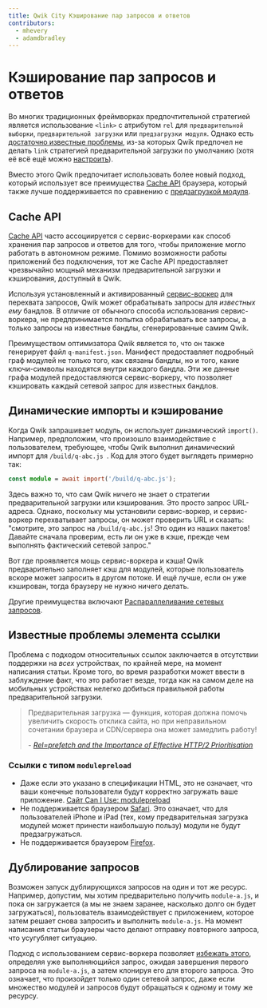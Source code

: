 ```yaml
---
title: Qwik City Кэширование пар запросов и ответов
contributors:
  - mhevery
  - adamdbradley
---
```


# Кэширование пар запросов и ответов

Во многих традиционных фреймворках предпочтительной стратегией является использование `<link>` с атрибутом `rel` для `предварительной выборки`, `предварительной загрузки` или `предзагрузки модуля`. Однако есть [достаточно известные проблемы](#known-issues-with-link), из-за которых Qwik предпочел не делать `link` стратегией предварительной загрузки по умолчанию (хотя её всё ещё можно [настроить](../../../docs/advanced/prefetching/index.mdx)).

Вместо этого Qwik предпочитает использовать более новый подход, который использует все преимущества [Cache API](https://developer.mozilla.org/en-US/docs/Web/API/Cache) браузера, который также лучше поддерживается по сравнению с [предзагрузкой модуля](#known-issues-with-link).

## Cache API

[Cache API](https://developer.mozilla.org/en-US/docs/Web/API/Cache) часто ассоциируется с сервис-воркерами как способ хранения пар запросов и ответов для того, чтобы приложение могло работать в автономном режиме. Помимо возможности работы приложений без подключения, тот же Cache API предоставляет чрезвычайно мощный механизм предварительной загрузки и кэширования, доступный в Qwik.

Используя установленный и активированный [сервис-воркер](../service-worker-prefetching/index.mdx) для перехвата запросов, Qwik может обрабатывать запросы для _известных ему_ бандлов. В отличие от обычного способа использования сервис-воркера, не предпринимается попытка обрабатывать все запросы, а только запросы на известные бандлы, сгенерированные самим Qwik.

Преимуществом оптимизатора Qwik является то, что он также генерирует файл `q-manifest.json`. Манифест предоставляет подробный граф модулей не только того, как связаны бандлы, но и того, какие ключи-символы находятся внутри каждого бандла. Эти же данные графа модулей предоставляются сервис-воркеру, что позволяет кэшировать каждый сетевой запрос для известных бандлов.

## Динамические импорты и кэширование

Когда Qwik запрашивает модуль, он использует динамический `import()`. Например, предположим, что произошло взаимодействие с пользователем, требующее, чтобы Qwik выполнил динамический импорт для `/build/q-abc.js `. Код для этого будет выглядеть примерно так:

```ts
const module = await import('/build/q-abc.js');
```

Здесь важно то, что сам Qwik ничего не знает о стратегии предварительной загрузки или кэширования. Это просто запрос URL-адреса. Однако, поскольку мы установили сервис-воркер, и сервис-воркер перехватывает запросы, он может проверить URL и сказать: "смотрите, это запрос на `/build/q-abc.js`! Это один из наших пакетов! Давайте сначала проверим, есть ли он уже в кэше, прежде чем выполнять фактический сетевой запрос."

Вот где проявляется мощь сервис-воркера и кэша! Qwik предварительно заполняет кэш для модулей, которые пользователь вскоре может запросить в другом потоке. И ещё лучше, если он уже кэширован, тогда браузеру не нужно ничего делать.

Другие преимущества включают [Распараллеливание сетевых запросов](../parallelizing-network-requests/index.mdx).

## Известные проблемы элемента ссылки

Проблема с подходом относительных ссылок заключается в отсутствии поддержки на _всех_ устройствах, по крайней мере, на момент написания статьи. Кроме того, во время разработки может ввести в заблуждение факт, что это работает везде, тогда как на самом деле на мобильных устройствах нелегко добиться правильной работы предварительной загрузки.

> Предварительная загрузка — функция, которая должна помочь увеличить скорость отклика сайта, но при неправильном сочетании браузера и CDN/сервера она может замедлить работу!
>
> \- <cite><a href="https://andydavies.me/blog/2020/07/08/rel-equals-prefetch-and-the-importance-of-effective-http-slash-2-prioritisation/">Rel=prefetch and the Importance of Effective HTTP/2 Prioritisation</a></cite>

### Ссылки с типом `modulepreload`

- Даже если это указано в спецификации HTML, это не означает, что ваши конечные пользователи будут корректно загружать ваше приложение. [Сайт Can I Use: modulepreload](https://caniuse.com/link-rel-modulepreload)
- Не поддерживается браузером [Safari](https://bugs.webkit.org/show_bug.cgi?id=180574). Это означает, что для пользователей iPhone и iPad (тех, кому предварительная загрузка модулей может принести наибольшую пользу) модули не будут предзагружаться.
- Не поддерживается браузером [Firefox](https://bugzilla.mozilla.org/show_bug.cgi?id=1425310).

## Дублирование запросов

Возможен запуск дублирующихся запросов на один и тот же ресурс. Например, допустим, мы хотим предварительно получить `module-a.js`, и пока он загружается (а мы не знаем заранее, насколько долго он будет загружаться), пользователь взаимодействует с приложением, которое затем решает снова запросить и выполнить `module-a.js`. На момент написания статьи браузеры часто делают отправку повторного запроса, что усугубляет ситуацию.

Подход с использованием сервис-воркера позволяет [избежать этого](../parallelizing-network-requests/index.mdx), определяя уже выполняющийся запрос, ожидая завершения первого запроса на `module-a.js`, а затем клонируя его для второго запроса. Это означает, что произойдет только один сетевой запрос, даже если множество модулей и запросов будут обращаться к одному и тому же ресурсу.
